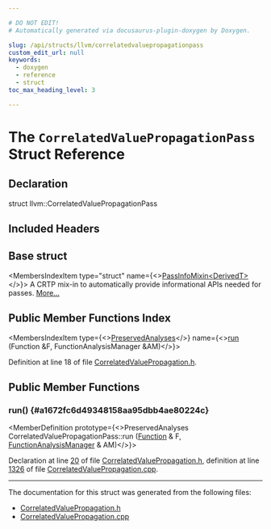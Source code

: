 ```yaml
---

# DO NOT EDIT!
# Automatically generated via docusaurus-plugin-doxygen by Doxygen.

slug: /api/structs/llvm/correlatedvaluepropagationpass
custom_edit_url: null
keywords:
  - doxygen
  - reference
  - struct
toc_max_heading_level: 3

---
```





# The `CorrelatedValuePropagationPass` Struct Reference

<DoxygenPage pluginConfig={pluginConfig}>



## Declaration

<CodeBlock>struct llvm::CorrelatedValuePropagationPass</CodeBlock>

## Included Headers

<IncludesList>
<IncludesListItem
  filePath="llvm/Transforms/Scalar/CorrelatedValuePropagation.h"
  permalink="/docs/api/files/include/include/llvm/include/llvm/transforms/include/llvm/transforms/scalar/correlatedvaluepropagation-h"
  isLocal="true" />
</IncludesList>

## Base struct

<MembersIndex>

<MembersIndexItem
  type="struct"
  name={<><a href="/docs/api/structs/llvm/passinfomixin">PassInfoMixin&lt;DerivedT&gt;</a></>}>
A CRTP mix-in to automatically provide informational APIs needed for passes. <a href="/docs/api/structs/llvm/passinfomixin/#details">More...</a>
</MembersIndexItem>

</MembersIndex>

## Public Member Functions Index

<MembersIndex>

<MembersIndexItem
  type={<><a href="/docs/api/classes/llvm/preservedanalyses">PreservedAnalyses</a></>}
  name={<><a href="#a1672fc6d49348158aa95dbb4ae80224c">run</a> (Function &amp;F, FunctionAnalysisManager &amp;AM)</>}>
</MembersIndexItem>

</MembersIndex>


Definition at line 18 of file <a href="/docs/api/files/include/include/llvm/include/llvm/transforms/include/llvm/transforms/scalar/correlatedvaluepropagation-h">CorrelatedValuePropagation.h</a>.

<SectionDefinition>

## Public Member Functions

### run() {#a1672fc6d49348158aa95dbb4ae80224c}

<MemberDefinition
  prototype={<>PreservedAnalyses CorrelatedValuePropagationPass::run (<a href="/docs/api/classes/llvm/function">Function</a> &amp; F, <a href="/docs/api/namespaces/llvm/#adce09a5a0de0e3177eb00e932734af2f">FunctionAnalysisManager</a> &amp; AM)</>}>

Declaration at line <a href="/docs/api/files/include/include/llvm/include/llvm/transforms/include/llvm/transforms/scalar/correlatedvaluepropagation-h/#l00020">20</a> of file <a href="/docs/api/files/include/include/llvm/include/llvm/transforms/include/llvm/transforms/scalar/correlatedvaluepropagation-h">CorrelatedValuePropagation.h</a>, definition at line <a href="/docs/api/files/lib/lib/transforms/lib/transforms/scalar/correlatedvaluepropagation-cpp/#l01326">1326</a> of file <a href="/docs/api/files/lib/lib/transforms/lib/transforms/scalar/correlatedvaluepropagation-cpp">CorrelatedValuePropagation.cpp</a>.
</MemberDefinition>

</SectionDefinition>

<hr/>

The documentation for this struct was generated from the following files:

<ul>
<li><a href="/docs/api/files/include/include/llvm/include/llvm/transforms/include/llvm/transforms/scalar/correlatedvaluepropagation-h">CorrelatedValuePropagation.h</a></li>
<li><a href="/docs/api/files/lib/lib/transforms/lib/transforms/scalar/correlatedvaluepropagation-cpp">CorrelatedValuePropagation.cpp</a></li>
</ul>

</DoxygenPage>
